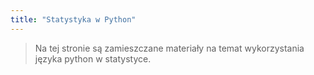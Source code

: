 ```yaml
---
title: "Statystyka w Python"
---
```


 > Na tej stronie są zamieszczane materiały na temat wykorzystania języka python w statystyce.